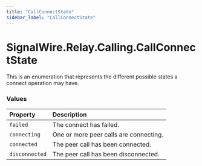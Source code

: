```yaml
---
title: "CallConnectState"
sidebar_label: "CallConnectState"
---
```


# SignalWire.Relay.Calling.CallConnectState

This is an enumeration that represents the different possible states a connect operation may have.

### Values

| Property | Description |
| :-------- | :----------- |
| `failed` | The connect has failed. |
| `connecting` | One or more peer calls are connecting. |
| `connected` | The peer call has been connected. |
| `disconnected` | The peer call has been disconnected. |